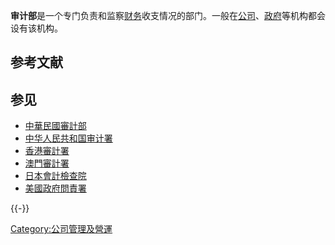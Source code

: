 {{Unreferenced|time=2018-01-06T10:37:47+00:00}}
'''审计部'''是一个专门负责和监察[[财务|财务]]收支情况的部门。一般在[[公司|公司]]、[[政府|政府]]等机构都会设有该机构。

== 参考文献 ==
{{Reflist}}

== 参见 ==
*[[中華民國審計部|中華民國審計部]]
*[[中华人民共和国审计署|中华人民共和国审计署]]
*[[審計署_(香港)|香港審計署]]
*[[審計署_(澳門)|澳門審計署]]
*[[日本|日本]][[會計檢查院|會計檢查院]]
*[[美國政府問責署|美國政府問責署]]

{{-}}
{{公司头衔}}

[[Category:公司管理及營運|Category:公司管理及營運]]